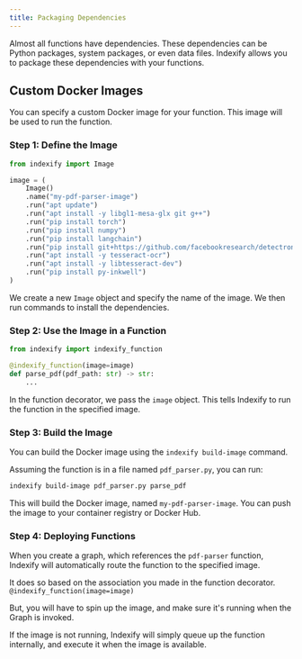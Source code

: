 ```yaml
---
title: Packaging Dependencies
---
```


Almost all functions have dependencies. These dependencies can be Python packages, system packages, or even data files. Indexify allows you to package these dependencies with your functions.

## Custom Docker Images

You can specify a custom Docker image for your function. This image will be used to run the function. 

### Step 1: Define the Image
```python
from indexify import Image

image = (
    Image()
    .name("my-pdf-parser-image")
    .run("apt update")
    .run("apt install -y libgl1-mesa-glx git g++")
    .run("pip install torch")
    .run("pip install numpy")
    .run("pip install langchain")
    .run("pip install git+https://github.com/facebookresearch/detectron2.git@v0.6")
    .run("apt install -y tesseract-ocr")
    .run("apt install -y libtesseract-dev")
    .run("pip install py-inkwell")
)
```

We create a new `Image` object and specify the name of the image. We then run commands to install the dependencies.

### Step 2: Use the Image in a Function
```python
from indexify import indexify_function

@indexify_function(image=image)
def parse_pdf(pdf_path: str) -> str:
    ...
```

In the function decorator, we pass the `image` object. This tells Indexify to run the function in the specified image.

### Step 3: Build the Image
You can build the Docker image using the `indexify build-image` command.

Assuming the function is in a file named `pdf_parser.py`, you can run:

```bash
indexify build-image pdf_parser.py parse_pdf
```

This will build the Docker image, named `my-pdf-parser-image`. You can push the image to your container registry or Docker Hub.

### Step 4: Deploying Functions

When you create a graph, which references the `pdf-parser` function, Indexify will automatically route the function to the specified image.

It does so based on the association you made in the function decorator. `@indexify_function(image=image)`

But, you will have to spin up the image, and make sure it's running when the Graph is invoked.

If the image is not running, Indexify will simply queue up the function internally, and execute it when the image is available.